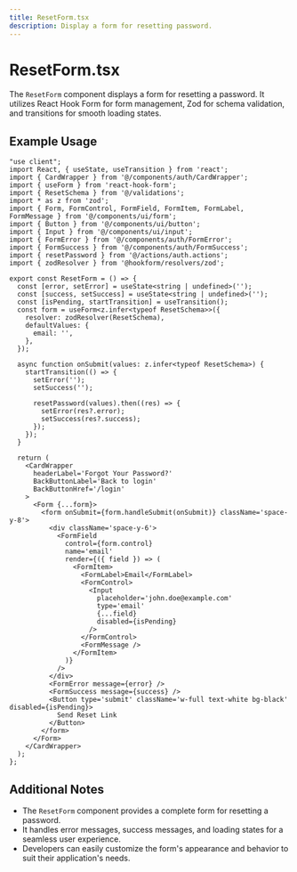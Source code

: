 ```yaml
---
title: ResetForm.tsx
description: Display a form for resetting password.
---
```


# ResetForm.tsx

The `ResetForm` component displays a form for resetting a password. It utilizes React Hook Form for form management, Zod for schema validation, and transitions for smooth loading states.

## Example Usage

```tsx
"use client";
import React, { useState, useTransition } from 'react';
import { CardWrapper } from '@/components/auth/CardWrapper';
import { useForm } from 'react-hook-form';
import { ResetSchema } from '@/validations';
import * as z from 'zod';
import { Form, FormControl, FormField, FormItem, FormLabel, FormMessage } from '@/components/ui/form';
import { Button } from '@/components/ui/button';
import { Input } from '@/components/ui/input';
import { FormError } from '@/components/auth/FormError';
import { FormSuccess } from '@/components/auth/FormSuccess';
import { resetPassword } from '@/actions/auth.actions';
import { zodResolver } from '@hookform/resolvers/zod';
```

```tsx
export const ResetForm = () => {
  const [error, setError] = useState<string | undefined>('');
  const [success, setSuccess] = useState<string | undefined>('');
  const [isPending, startTransition] = useTransition();
  const form = useForm<z.infer<typeof ResetSchema>>({
    resolver: zodResolver(ResetSchema),
    defaultValues: {
      email: '',
    },
  });

  async function onSubmit(values: z.infer<typeof ResetSchema>) {
    startTransition(() => {
      setError('');
      setSuccess('');

      resetPassword(values).then((res) => {
        setError(res?.error);
        setSuccess(res?.success);
      });
    });
  }

  return (
    <CardWrapper
      headerLabel='Forgot Your Password?'
      BackButtonLabel='Back to login'
      BackButtonHref='/login'
    >
      <Form {...form}>
        <form onSubmit={form.handleSubmit(onSubmit)} className='space-y-8'>
          <div className='space-y-6'>
            <FormField
              control={form.control}
              name='email'
              render={({ field }) => (
                <FormItem>
                  <FormLabel>Email</FormLabel>
                  <FormControl>
                    <Input
                      placeholder='john.doe@example.com'
                      type='email'
                      {...field}
                      disabled={isPending}
                    />
                  </FormControl>
                  <FormMessage />
                </FormItem>
              )}
            />
          </div>
          <FormError message={error} />
          <FormSuccess message={success} />
          <Button type='submit' className='w-full text-white bg-black' disabled={isPending}>
            Send Reset Link
          </Button>
        </form>
      </Form>
    </CardWrapper>
  );
};
```

## Additional Notes

- The `ResetForm` component provides a complete form for resetting a password.
- It handles error messages, success messages, and loading states for a seamless user experience.
- Developers can easily customize the form's appearance and behavior to suit their application's needs.
